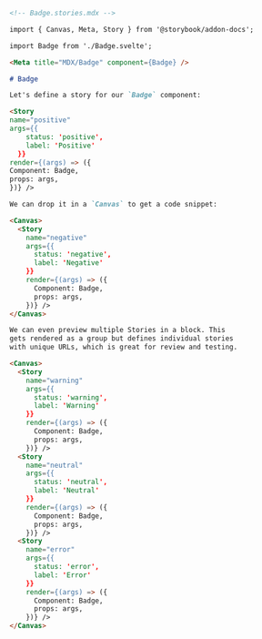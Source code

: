 ```md
<!-- Badge.stories.mdx -->

import { Canvas, Meta, Story } from '@storybook/addon-docs';

import Badge from './Badge.svelte';

<Meta title="MDX/Badge" component={Badge} />

# Badge

Let's define a story for our `Badge` component:

<Story
name="positive"
args={{
    status: 'positive',
    label: 'Positive'
  }}
render={(args) => ({
Component: Badge,
props: args,
})} />

We can drop it in a `Canvas` to get a code snippet:

<Canvas>
  <Story 
    name="negative"
    args={{
      status: 'negative', 
      label: 'Negative'
    }}
    render={(args) => ({
      Component: Badge,
      props: args,
    })} />
</Canvas>

We can even preview multiple Stories in a block. This
gets rendered as a group but defines individual stories
with unique URLs, which is great for review and testing.

<Canvas>
  <Story 
    name="warning"
    args={{
      status: 'warning',
      label: 'Warning' 
    }} 
    render={(args) => ({
      Component: Badge,
      props: args,
    })} />
  <Story 
    name="neutral" 
    args={{
      status: 'neutral', 
      label: 'Neutral' 
    }} 
    render={(args) => ({
      Component: Badge,
      props: args,
    })} />
  <Story 
    name="error"
    args={{
      status: 'error', 
      label: 'Error' 
    }}
    render={(args) => ({
      Component: Badge,
      props: args,
    })} />
</Canvas>
```

